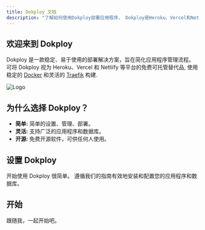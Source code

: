 ```yaml
---
title: Dokploy 文档
description: "了解如何使用Dokploy部署应用程序， Dokploy是Heroku、Vercel和Netlify的开源替代品。"
---
```



## 欢迎来到 Dokploy

Dokploy 是一款稳定、易于使用的部署解决方案，旨在简化应用程序管理流程。 可将 Dokploy 视为 Heroku、Vercel 和 Netliify 等平台的免费可托管替代品, 使用稳定的 [Docker](https://www.docker.com/) 和灵活的 [Traefik](https://traefik.io/) 构建.

![Logo](/logo.png)

## 为什么选择 Dokploy？

- **简单:** 简单的设置、管理、部署。
- **灵活:** 支持广泛的应用程序和数据库。
- **开源:** 免费开源软件，可供任何人使用。

## 设置 Dokploy

开始使用 Dokploy 很简单。 遵循我们的指南有效地安装和配置您的应用程序和数据库。

## 开始

跟随我，一起开始吧。

<Cards >

<Card
  title="安装"
  description="了解如何安装 Dokploy。"
  href="/cn/get-started/installation"
/>

<Card
  title="应用"
  description="了解如何部署应用程序。"
href="/cn/application/overview"
/>

<Card
  title="数据库"
  description="了解如何部署数据库。"
  href="/cn/databases/overview"
/>

<Card
  title="Traefik"
  description="了解如何部署 Traefik。"
  href="/cn/traefik/overview"
/>
   
</Cards>
